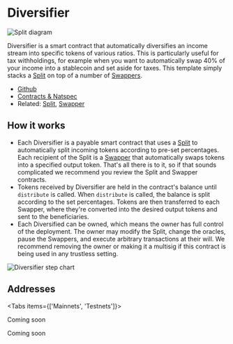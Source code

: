 
# Diversifier

![Split diagram](./img/diversifier_diagram.png)

Diversifier is a smart contract that automatically diversifies an income stream
into specific tokens of various ratios. This is particularly useful for tax
withholdings, for example when you want to automatically swap 40% of your income
into a stablecoin and set aside for taxes. This template simply stacks a
[Split](/contracts/core/split) on top of a number of
[Swappers](/contracts/core/swapper).

- [Github](https://github.com/0xSplits/splits-diversifier)
- [Contracts & Natspec](https://github.com/0xSplits/splits-diversifier/tree/main/src)
- Related: [Split](/contracts/core/split), [Swapper](/contracts/core/swapper)

## How it works

- Each Diversifier is a payable smart contract that uses a
  [Split](/contracts/core/split) to automatically split incoming tokens
  according to pre-set percentages. Each recipient of the Split is a
  [Swapper](/contracts/core/swapper) that automatically swaps tokens into a
  specified output token. That's all there is to it, so if that sounds
  complicated we recommend you review the Split and Swapper contracts.
- Tokens received by Diversifier are held in the contract's balance until
  `distribute` is called. When `distribute` is called, the balance is split
  according to the set percentages. Tokens are then transferred to each Swapper,
  where they're converted into the desired output tokens and sent to the
  beneficiaries.
- Each Diversified can be owned, which means the owner has full control of the
  deployment. The owner may modify the Split, change the oracles, pause the
  Swappers, and execute arbitrary transactions at their will. We recommend
  removing the owner or making it a multisig if this contract is being used in
  any trustless setting.

![Diversifier step chart](./img/diversifier_sequence.png)

## Addresses

<Tabs items={['Mainnets', 'Testnets']}>

<Tab>

Coming soon

</Tab>

<Tab>

Coming soon

</Tab>

</Tabs>
